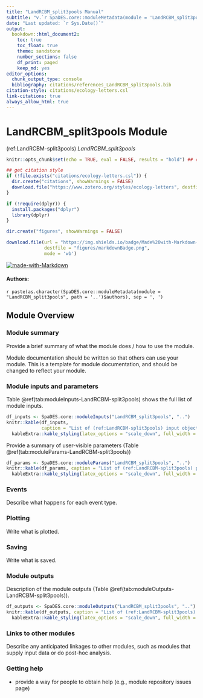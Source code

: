 ```yaml
---
title: "LandRCBM_split3pools Manual"
subtitle: "v.`r SpaDES.core::moduleMetadata(module = 'LandRCBM_split3pools', path = '..')$version`"
date: "Last updated: `r Sys.Date()`"
output:
  bookdown::html_document2:
    toc: true
    toc_float: true
    theme: sandstone
    number_sections: false
    df_print: paged
    keep_md: yes
editor_options:
  chunk_output_type: console
  bibliography: citations/references_LandRCBM_split3pools.bib
citation-style: citations/ecology-letters.csl
link-citations: true
always_allow_html: true
---
```


# LandRCBM_split3pools Module

<!-- the following are text references used in captions for LaTeX compatibility -->
(ref:LandRCBM-split3pools) *LandRCBM_split3pools*

```r
knitr::opts_chunk$set(echo = TRUE, eval = FALSE, results = "hold") ## change to eval = TRUE if all chunks are to be evaluated

## get citation style
if (!file.exists("citations/ecology-letters.csl")) {
  dir.create("citations", showWarnings = FALSE)
  download.file("https://www.zotero.org/styles/ecology-letters", destfile = "citations/ecology-letters.csl")
}

if (!require(dplyr)) {
  install.packages("dplyr")
  library(dplyr)
}

dir.create("figures", showWarnings = FALSE)

download.file(url = "https://img.shields.io/badge/Made%20with-Markdown-1f425f.png",
              destfile = "figures/markdownBadge.png",
              mode = 'wb')
```

[![made-with-Markdown](figures/markdownBadge.png)](http://commonmark.org)

<!-- if knitting to pdf remember to add the pandoc_args: ["--extract-media", "."] option to yml in order to get the badge images -->

#### Authors:

`r paste(as.character(SpaDES.core::moduleMetadata(module = "LandRCBM_split3pools", path = '..')$authors), sep = ', ')`
<!-- ideally separate authors with new lines, '\n' not working -->

## Module Overview

### Module summary

Provide a brief summary of what the module does / how to use the module.

Module documentation should be written so that others can use your module.
This is a template for module documentation, and should be changed to reflect your module.

### Module inputs and parameters

Table \@ref(tab:moduleInputs-LandRCBM-split3pools) shows the full list of module inputs.

```r
df_inputs <- SpaDES.core::moduleInputs("LandRCBM_split3pools", "..")
knitr::kable(df_inputs,
             caption = "List of (ref:LandRCBM-split3pools) input objects and their description.") %>%
  kableExtra::kable_styling(latex_options = "scale_down", full_width = TRUE)
```

Provide a summary of user-visible parameters (Table \@ref(tab:moduleParams-LandRCBM-split3pools))


```r
df_params <- SpaDES.core::moduleParams("LandRCBM_split3pools", "..")
knitr::kable(df_params, caption = "List of (ref:LandRCBM-split3pools) parameters and their description.") %>%
  kableExtra::kable_styling(latex_options = "scale_down", full_width = TRUE)
```

### Events

Describe what happens for each event type.

### Plotting

Write what is plotted.

### Saving

Write what is saved.

### Module outputs

Description of the module outputs (Table \@ref(tab:moduleOutputs-LandRCBM-split3pools)).

```r
df_outputs <- SpaDES.core::moduleOutputs("LandRCBM_split3pools", "..")
knitr::kable(df_outputs, caption = "List of (ref:LandRCBM-split3pools) outputs and their description.") %>%
  kableExtra::kable_styling(latex_options = "scale_down", full_width = TRUE)
```

### Links to other modules

Describe any anticipated linkages to other modules, such as modules that supply input data or do post-hoc analysis.

### Getting help

-   provide a way for people to obtain help (e.g., module repository issues page)
